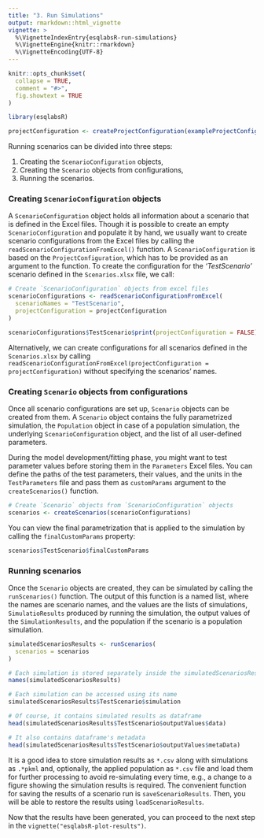 ```yaml
---
title: "3. Run Simulations"
output: rmarkdown::html_vignette
vignette: >
  %\VignetteIndexEntry{esqlabsR-run-simulations}
  %\VignetteEngine{knitr::rmarkdown}
  %\VignetteEncoding{UTF-8}
---
```


```r
knitr::opts_chunk$set(
  collapse = TRUE,
  comment = "#>",
  fig.showtext = TRUE
)

library(esqlabsR)

projectConfiguration <- createProjectConfiguration(exampleProjectConfigurationPath())
```

Running scenarios can be divided into three steps:

1.  Creating the `ScenarioConfiguration` objects,
2.  Creating the `Scenario` objects from configurations,
3.  Running the scenarios.

### Creating `ScenarioConfiguration` objects

A `ScenarioConfiguration` object holds all information about a scenario
that is defined in the Excel files. Though it is possible to create an
empty `ScenarioConfiguration` and populate it by hand, we usually want
to create scenario configurations from the Excel files by calling the
`readScenarioConfigurationFromExcel()` function. A
`ScenarioConfiguration` is based on the `ProjectConfiguration`, which
has to be provided as an argument to the function. To create the
configuration for the *'TestScenario'* scenario defined in the
`Scenarios.xlsx` file, we call:

```r
# Create `ScenarioConfiguration` objects from excel files
scenarioConfigurations <- readScenarioConfigurationFromExcel(
  scenarioNames = "TestScenario",
  projectConfiguration = projectConfiguration
)
```

```r
scenarioConfigurations$TestScenario$print(projectConfiguration = FALSE)
```

Alternatively, we can create configurations for all scenarios defined in
the `Scenarios.xlsx` by calling
`readScenarioConfigurationFromExcel(projectConfiguration = projectConfiguration)`
without specifying the scenarios' names.

### Creating `Scenario` objects from configurations

Once all scenario configurations are set up, `Scenario` objects can be
created from them. A `Scenario` object contains the fully parametrized
simulation, the `Population` object in case of a population simulation,
the underlying `ScenarioConfiguration` object, and the list of all
user-defined parameters.

During the model development/fitting phase, you might want to test
parameter values before storing them in the `Parameters` Excel files.
You can define the paths of the test parameters, their values, and the
units in the `TestParameters` file and pass them as `customParams`
argument to the `createScenarios()` function.

```r
# Create `Scenario` objects from `ScenarioConfiguration` objects
scenarios <- createScenarios(scenarioConfigurations)
```

You can view the final parametrization that is applied to the simulation
by calling the `finalCustomParams` property:

```r
scenarios$TestScenario$finalCustomParams
```

### Running scenarios

Once the `Scenario` objects are created, they can be simulated by
calling the `runScenarios()` function. The output of this function is a
named list, where the names are scenario names, and the values are the
lists of simulations, `SimulatioResults` produced by running the
simulation, the output values of the `SimulationResults`, and the
population if the scenario is a population simulation.

```r
simulatedScenariosResults <- runScenarios(
  scenarios = scenarios
)

# Each simulation is stored separately inside the simulatedScenariosResults
names(simulatedScenariosResults)

# Each simulation can be accessed using its name
simulatedScenariosResults$TestScenario$simulation

# Of course, it contains simulated results as dataframe
head(simulatedScenariosResults$TestScenario$outputValues$data)

# It also contains dataframe's metadata
head(simulatedScenariosResults$TestScenario$outputValues$metaData)
```

It is a good idea to store simulation results as `*.csv` along with
simulations as `.*pkml` and, optionally, the applied population as
`*.csv` file and load them for further processing to avoid re-simulating
every time, e.g., a change to a figure showing the simulation results is
required. The convenient function for saving the results of a scenario
run is `saveScenarioResults`. Then, you will be able to restore the
results using `loadScenarioResults`.

Now that the results have been generated, you can proceed to the next
step in the `vignette("esqlabsR-plot-results")`.
<!-- Read the following sections to learn more about the options for running simulations. -->
